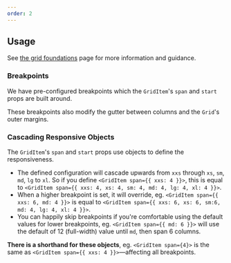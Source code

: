 ```yaml
---
order: 2
---
```



## Usage

See [the grid foundations](/foundations/grid-new) page for more information and guidance.

### Breakpoints

We have pre-configured breakpoints which the `GridItem`'s `span` and `start` props are built around.

These breakpoints also modify the gutter between columns and the `Grid`'s outer margins.

<BreakpointsTable />

### Cascading Responsive Objects

The `GridItem`'s `span` and `start` props use objects to define the responsiveness.

 - The defined configuration will cascade upwards from `xxs` through `xs`, `sm`, `md`, `lg` to `xl`.  So if you define `<GridItem span={{ xxs: 4 }}>`, this is equal to `<GridItem span={{ xxs: 4, xs: 4, sm: 4, md: 4, lg: 4, xl: 4 }}>`.
 - When a higher breakpoint is set, it will override, eg. `<GridItem span={{ xxs: 6, md: 4 }}>` is equal to `<GridItem span={{ xxs: 6, xs: 6, sm:6, md: 4, lg: 4, xl: 4 }}>`.
 - You can happily skip breakpoints if you're comfortable using the default values for lower breakpoints, eg. `<GridItem span={{ md: 6 }}>` will use the default of 12 (full-width) value until `md`, then span 6 columns.

**There is a shorthand for these objects**, eg. `<GridItem span={4}>` is the same as `<GridItem span={{ xxs: 4 }}>`—affecting all breakpoints.
